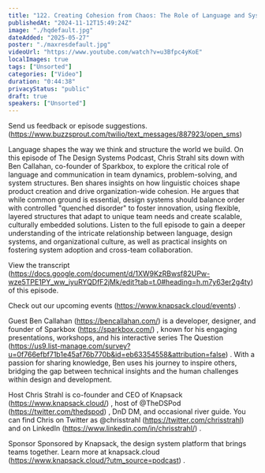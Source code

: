 ```yaml
---
title: "122. Creating Cohesion from Chaos: The Role of Language and System Design with Ben Callahan"
publishedAt: "2024-11-12T15:49:24Z"
image: "./hqdefault.jpg"
dateAdded: "2025-05-27"
poster: "./maxresdefault.jpg"
videoUrl: "https://www.youtube.com/watch?v=u3Bfpc4yKoE"
localImages: true
tags: ["Unsorted"]
categories: ["Video"]
duration: "0:44:38"
privacyStatus: "public"
draft: true
speakers: ["Unsorted"]
---
```

Send us feedback or episode suggestions. (https://www.buzzsprout.com/twilio/text_messages/887923/open_sms) 


Language shapes the way we think and structure the world we build. On this episode of The Design Systems Podcast, Chris Strahl sits down with Ben Callahan, co-founder of Sparkbox, to explore the critical role of language and communication in team dynamics, problem-solving, and system structures. Ben shares insights on how linguistic choices shape product creation and drive organization-wide cohesion. He argues that while common ground is essential, design systems should balance order with controlled "quenched disorder" to foster innovation, using flexible, layered structures that adapt to unique team needs and create scalable, culturally embedded solutions. Listen to the full episode to gain a deeper understanding of the intricate relationship between language, design systems, and organizational culture, as well as practical insights on fostering system adoption and cross-team collaboration.

View the transcript (https://docs.google.com/document/d/1XW9KzRBwsf82UPw-wze5TPE1PY_ww_iyuRYQDfF2jMk/edit?tab=t.0#heading=h.m7y63er2g4ty)  of this episode.


Check out our upcoming events (https://www.knapsack.cloud/events) .



Guest
Ben Callahan (https://bencallahan.com/)  is a developer, designer, and founder of Sparkbox (https://sparkbox.com/) , known for his engaging presentations, workshops, and his interactive series The Question (https://us9.list-manage.com/survey?u=0f766efbf71b1e45af76b770b&id=eb63354558&attribution=false) . With a passion for sharing knowledge, Ben uses his journey to inspire others, bridging the gap between technical insights and the human challenges within design and development.


Host
Chris Strahl is co-founder and CEO of Knapsack (https://www.knapsack.cloud/) , host of @TheDSPod (https://twitter.com/thedspod) , DnD DM, and occasional river guide. You can find Chris on Twitter as @chrisstrahl (https://twitter.com/chrisstrahl)  and on LinkedIn (https://www.linkedin.com/in/chrisstrahl/) .

Sponsor
Sponsored by Knapsack, the design system platform that brings teams together. Learn more at knapsack.cloud (https://www.knapsack.cloud/?utm_source=podcast) .
